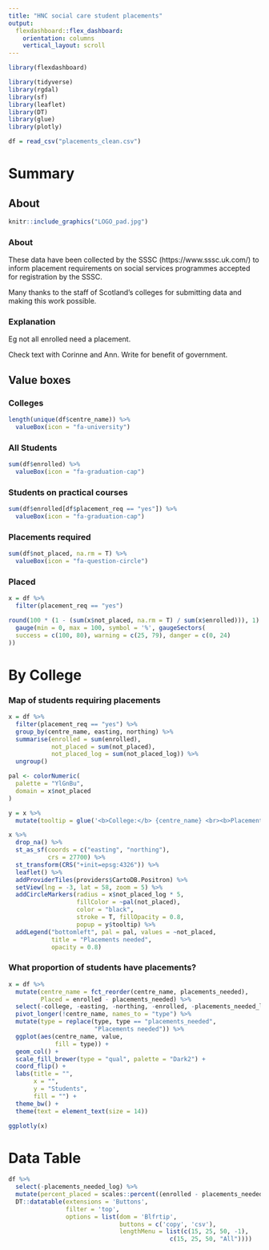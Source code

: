 ```yaml
---
title: "HNC social care student placements"
output: 
  flexdashboard::flex_dashboard:
    orientation: columns
    vertical_layout: scroll
---
```


```r
library(flexdashboard)
```

```r
library(tidyverse)
library(rgdal)
library(sf)
library(leaflet)
library(DT)
library(glue)
library(plotly)
```





```r
df = read_csv("placements_clean.csv")
```


Summary
=======================================================================

About {padding=100}
-------------------------------------

```r
knitr::include_graphics("LOGO_pad.jpg")
``` 

### About

These data have been collected by the SSSC (https://www.sssc.uk.com/) to inform placement requirements on social services programmes accepted for registration by the SSSC.

Many thanks to the staff of Scotland's colleges for submitting data and making this work possible.

### Explanation

Eg not all enrolled need a placement.

Check text with Corinne and Ann. Write for benefit of government.


Value boxes
-------------------------------------

### Colleges

```r
length(unique(df$centre_name)) %>% 
  valueBox(icon = "fa-university")
```

### All Students

```r
sum(df$enrolled) %>% 
  valueBox(icon = "fa-graduation-cap")
```

### Students on practical courses

```r
sum(df$enrolled[df$placement_req == "yes"]) %>% 
  valueBox(icon = "fa-graduation-cap")
```

### Placements required

```r
sum(df$not_placed, na.rm = T) %>% 
  valueBox(icon = "fa-question-circle")
```

### Placed

```r
x = df %>% 
  filter(placement_req == "yes")

round(100 * (1 - (sum(x$not_placed, na.rm = T) / sum(x$enrolled))), 1) %>% 
  gauge(min = 0, max = 100, symbol = '%', gaugeSectors(
  success = c(100, 80), warning = c(25, 79), danger = c(0, 24)
))
```


By College
=======================================================================


### Map of students requiring placements

```r

x = df %>% 
  filter(placement_req == "yes") %>% 
  group_by(centre_name, easting, northing) %>% 
  summarise(enrolled = sum(enrolled),
            not_placed = sum(not_placed),
            not_placed_log = sum(not_placed_log)) %>% 
  ungroup()

pal <- colorNumeric(
  palette = "YlGnBu",
  domain = x$not_placed
)

y = x %>% 
  mutate(tooltip = glue('<b>College:</b> {centre_name} <br><b>Placement students: {enrolled} <br><b>Placements needed:</b> {not_placed}'))

x %>% 
  drop_na() %>% 
  st_as_sf(coords = c("easting", "northing"),
           crs = 27700) %>% 
  st_transform(CRS("+init=epsg:4326")) %>% 
  leaflet() %>% 
  addProviderTiles(providers$CartoDB.Positron) %>% 
  setView(lng = -3, lat = 58, zoom = 5) %>% 
  addCircleMarkers(radius = x$not_placed_log * 5,
                   fillColor = ~pal(not_placed),
                   color = "black",
                   stroke = T, fillOpacity = 0.8,
                   popup = y$tooltip) %>%
  addLegend("bottomleft", pal = pal, values = ~not_placed,
            title = "Placements needed",
            opacity = 0.8)


```

### What proportion of students have placements?

```r
x = df %>%
  mutate(centre_name = fct_reorder(centre_name, placements_needed),
         Placed = enrolled - placements_needed) %>% 
  select(-college, -easting, -northing, -enrolled, -placements_needed_log) %>% 
  pivot_longer(!centre_name, names_to = "type") %>% 
  mutate(type = replace(type, type == "placements_needed",
                        "Placements needed")) %>% 
  ggplot(aes(centre_name, value,
             fill = type)) +
  geom_col() +
  scale_fill_brewer(type = "qual", palette = "Dark2") +
  coord_flip() +
  labs(title = "",
       x = "",
       y = "Students",
       fill = "") +
  theme_bw() +
  theme(text = element_text(size = 14))

ggplotly(x)
```


Data Table
=======================================================================

```r
df %>%
  select(-placements_needed_log) %>% 
  mutate(percent_placed = scales::percent((enrolled - placements_needed) / enrolled, 1)) %>% 
  DT::datatable(extensions = 'Buttons',
                filter = 'top',
                options = list(dom = 'Blfrtip',
                               buttons = c('copy', 'csv'),
                               lengthMenu = list(c(15, 25, 50, -1),
                                             c(15, 25, 50, "All"))))
```
